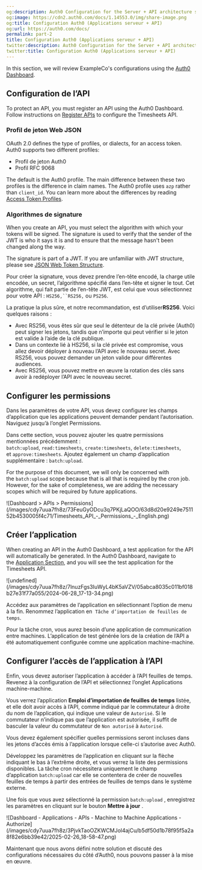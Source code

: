 ```yaml
---
og:description: Auth0 Configuration for the Server + API architecture scenario
og:image: https://cdn2.auth0.com/docs/1.14553.0/img/share-image.png
og:title: Configuration Auth0 (Applications serveur + API)
og:url: https://auth0.com/docs/
permalink: part-2
title: Configuration Auth0 (Applications serveur + API)
twitter:description: Auth0 Configuration for the Server + API architecture scenario
twitter:title: Configuration Auth0 (Applications serveur + API)
---
```


In this section, we will review ExampleCo's configurations using the [Auth0 Dashboard](https://manage.auth0.com/#).

## Configuration de l’API

To protect an API, you must register an API using the <Tooltip tip="Auth0 Dashboard: Auth0's main product to configure your services." cta="View Glossary" href="/docs/glossary?term=Auth0+Dashboard">Auth0 Dashboard</Tooltip>. Follow instructions on [Register APIs](/docs/get-started/auth0-overview/set-up-apis) to configure the Timesheets API.

### Profil de jeton Web JSON

<Tooltip tip="Access Token: Authorization credential, in the form of an opaque string or JWT, used to access an API." cta="View Glossary" href="/docs/glossary?term=OAuth+2.0">OAuth 2.0</Tooltip> defines the type of profiles, or dialects, for an <Tooltip tip="OAuth 2.0: Authorization framework that defines authorization protocols and workflows." cta="View Glossary" href="/docs/glossary?term=access+token">access token</Tooltip>. Auth0 supports two different profiles:

* Profil de jeton Auth0
* Profil RFC 9068

The default is the Auth0 profile. The main difference between these two profiles is the difference in claim names. The Auth0 profile uses `azp` rather than `client_id`. You can learn more about the differences by reading [Access Token Profiles](/docs/secure/tokens/access-tokens/access-token-profiles).

### Algorithmes de signature

When you create an API, you must select the algorithm with which your tokens will be signed. The signature is used to verify that the sender of the <Tooltip tip="JSON Web Token (JWT): Standard ID Token format (and often Access Token format) used to represent claims securely between two parties." cta="View Glossary" href="/docs/glossary?term=JWT">JWT</Tooltip> is who it says it is and to ensure that the message hasn't been changed along the way.

<Callout icon="file-lines" color="#0EA5E9" iconType="regular">

The signature is part of a JWT. If you are unfamiliar with JWT structure, please see [JSON Web Token Structure](/docs/secure/tokens/json-web-tokens/json-web-token-structure).

</Callout>

Pour créer la signature, vous devez prendre l’en-tête encodé, la charge utile encodée, un secret, l’algorithme spécifié dans l’en-tête et signer le tout. Cet algorithme, qui fait partie de l’en-tête JWT, est celui que vous sélectionnez pour votre API : `HS256,``RS256,` ou `PS256`.

La pratique la plus sûre, et notre recommandation, est d’utiliser**RS256**. Voici quelques raisons :

* Avec RS256, vous êtes sûr que seul le détenteur de la clé privée (Auth0) peut signer les jetons, tandis que n’importe qui peut vérifier si le jeton est valide à l’aide de la clé publique.
* Dans un contexte lié à HS256, si la clé privée est compromise, vous allez devoir déployer à nouveau l’API avec le nouveau secret. Avec RS256, vous pouvez demander un jeton valide pour différentes audiences.
* Avec RS256, vous pouvez mettre en œuvre la rotation des clés sans avoir à redéployer l’API avec le nouveau secret.

## Configurer les permissions

Dans les paramètres de votre API, vous devez configurer les champs d’application que les applications peuvent demander pendant l’autorisation. Naviguez jusqu’à l’onglet Permissions.

Dans cette section, vous pouvez ajouter les quatre permissions mentionnées précédemment : `batch:upload`, `read:timesheets`, `create:timesheets`, `delete:timesheets`, et `approve:timesheets`. Ajoutez également un champ d’application supplémentaire : `batch:upload`.

<Callout icon="file-lines" color="#0EA5E9" iconType="regular">

For the purpose of this document, we will only be concerned with the `batch:upload` scope because that is all that is required by the cron job. However, for the sake of completeness, we are adding the necessary scopes which will be required by future applications.

</Callout>

<Frame>![Dashboard > APIs > Permissions](/images/cdy7uua7fh8z/73FeuGyODcu3q7PKjLaQOO/63d8d20e9249e751152b4530005f4c71/Timesheets_API_-_Permissions_-_English.png)</Frame>

## Créer l’application

When creating an API in the Auth0 Dashboard, a test application for the API will automatically be generated. In the Auth0 Dashboard, navigate to the [Application Section](https://manage.auth0.com/#/applications), and you will see the test application for the Timesheets API.

<Frame>![undefined](/images/cdy7uua7fh8z/7lnuzFgs3IuWyL4bK5aVZV/05abca8035c011bf018b27e31f77a055/2024-06-28_17-13-34.png)</Frame>

Accédez aux paramètres de l’application en sélectionnant l’option de menu à la fin. Renommez l’application en  `Tâche d’importation de feuilles de temps`.

Pour la tâche cron, vous aurez besoin d’une application de communication entre machines. L’application de test générée lors de la création de l’API a été automatiquement configurée comme une application machine-machine.

## Configurer l’accès de l’application à l’API

Enfin, vous devez autoriser l’application à accéder à l’API feuilles de temps. Revenez à la configuration de l’API et sélectionnez l’onglet Applications machine-machine.

Vous verrez l’application **Emploi d’importation de feuilles de temps** listée, et elle doit avoir accès à l’API, comme indiqué par le commutateur à droite du nom de l’application, qui indique une valeur de `Autorisé`. Si le commutateur n’indique pas que l’application est autorisée, il suffit de basculer la valeur du commutateur de `Non autorisé` à `Autorisé`.

Vous devez également spécifier quelles permissions seront incluses dans les jetons d’accès émis à l’application lorsque celle-ci s’autorise avec Auth0.

Développez les paramètres de l’application en cliquant sur la flèche indiquant le bas à l’extrême droite, et vous verrez la liste des permissions disponibles. La tâche cron nécessitera uniquement le champ d’application `batch:upload` car elle se contentera de créer de nouvelles feuilles de temps à partir des entrées de feuilles de temps dans le système externe.

Une fois que vous avez sélectionné la permission `batch:upload` , enregistrez les paramètres en cliquant sur le bouton **Mettre à jour** .

<Frame>![Dashboard - Applications - APIs - Machine to Machine Applications - Authorize](/images/cdy7uua7fh8z/3PjvkTaoOZKWCMJol4ajCu/b5df50d1b78f95f5a2a8f82e6bb39e42/2025-02-26_18-58-47.png)</Frame>

Maintenant que nous avons défini notre solution et discuté des configurations nécessaires du côté d’Auth0, nous pouvons passer à la mise en œuvre.